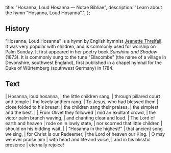   title: "Hosanna, Loud Hosanna — Notae Bibliae",
  description: "Learn about the hymn \"Hosanna, Loud Hosanna\".",
};

<Initial text="Hosanna, Loud Hosanna" />

## History

"Hosanna, Loud Hosanna" is a hymn by English hymnist [Jeanette Threlfall](/liturgy/music/composers/jeanette-threlfall). It was very popular with children, and is commonly used for worship on Palm Sunday. It first appeared in her poetry book *Sunshine and Shadow* (1873). It is commonly sung to the tune "Ellacombe" (the name of a village in Devonshire, southwest England), first published in a chapel hymnal for the Duke of Würtemberg (southwest Germany) in 1784.

## Text

<Poetry>
|  Hosanna, loud hosanna,
|  the little children sang,
|  through pillared court and temple
|  the lovely anthem rang.
|  To Jesus, who had blessed them
|  close folded to his breast,
|  the children sang their praises,
|  the simplest and the best.
|
|  From Olivet they followed
|  mid an exultant crowd,
|  the victor palm branch waving,
|  and chanting clear and loud.
|  The Lord of earth and heaven
|  rode on in lowly state,
|  nor scorned that little children
|  should on his bidding wait.
|
|  "Hosanna in the highest!"
|  that ancient song we sing,
|  for Christ is our Redeemer,
|  the Lord of heaven our King.
|  O may we ever praise him
|  with heart and life and voice,
|  and in his blissful presence
|  eternally rejoice!
</Poetry>
